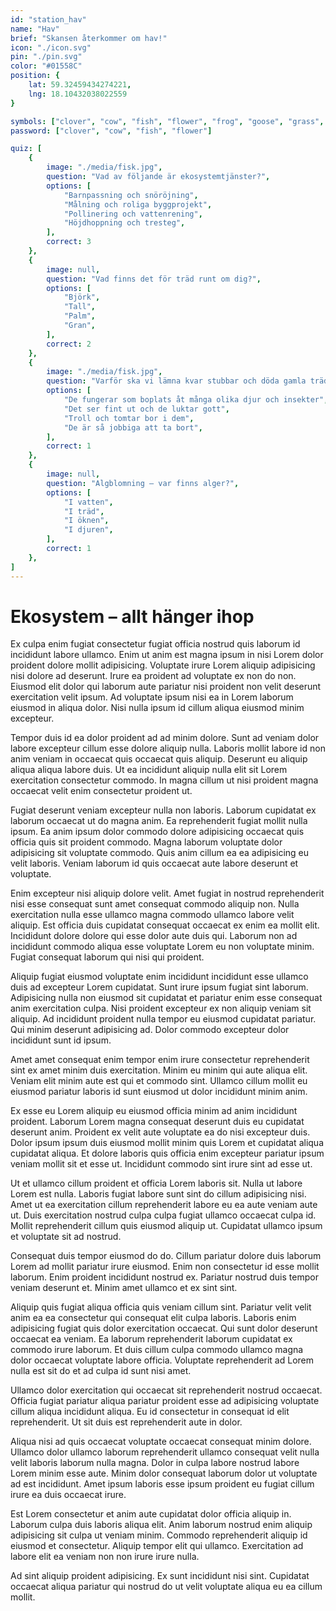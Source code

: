 ```yaml
---
id: "station_hav"
name: "Hav"
brief: "Skansen återkommer om hav!"
icon: "./icon.svg"
pin: "./pin.svg"
color: "#01558C"
position: {
    lat: 59.32459434274221,
    lng: 18.10432038022559
}

symbols: ["clover", "cow", "fish", "flower", "frog", "goose", "grass", "leaf", "woods"]
password: ["clover", "cow", "fish", "flower"]

quiz: [
    {
        image: "./media/fisk.jpg",
        question: "Vad av följande är ekosystemtjänster?",
        options: [
            "Barnpassning och snöröjning",
            "Målning och roliga byggprojekt",
            "Pollinering och vattenrening",
            "Höjdhoppning och tresteg",
        ],
        correct: 3
    },
    {
        image: null,
        question: "Vad finns det för träd runt om dig?",
        options: [
            "Björk",
            "Tall",
            "Palm",
            "Gran",
        ],
        correct: 2
    },
    {
        image: "./media/fisk.jpg",
        question: "Varför ska vi lämna kvar stubbar och döda gamla träd när vi avverkar skog?",
        options: [
            "De fungerar som boplats åt många olika djur och insekter",
            "Det ser fint ut och de luktar gott",
            "Troll och tomtar bor i dem",
            "De är så jobbiga att ta bort",
        ],
        correct: 1
    },
    {
        image: null,
        question: "Algblomning – var finns alger?",
        options: [
            "I vatten",
            "I träd",
            "I öknen",
            "I djuren",
        ],
        correct: 1
    },
]
---
```


# Ekosystem – allt hänger ihop

Ex culpa enim fugiat consectetur fugiat officia nostrud quis laborum id incididunt labore ullamco. Enim ut anim est magna ipsum in nisi Lorem dolor proident dolore mollit adipisicing. Voluptate irure Lorem aliquip adipisicing nisi dolore ad deserunt. Irure ea proident ad voluptate ex non do non. Eiusmod elit dolor qui laborum aute pariatur nisi proident non velit deserunt exercitation velit ipsum. Ad voluptate ipsum nisi ea in Lorem laborum eiusmod in aliqua dolor. Nisi nulla ipsum id cillum aliqua eiusmod minim excepteur.

Tempor duis id ea dolor proident ad ad minim dolore. Sunt ad veniam dolor labore excepteur cillum esse dolore aliquip nulla. Laboris mollit labore id non anim veniam in occaecat quis occaecat quis aliquip. Deserunt eu aliquip aliqua aliqua labore duis. Ut ea incididunt aliquip nulla elit sit Lorem exercitation consectetur commodo. In magna cillum ut nisi proident magna occaecat velit enim consectetur proident ut.

Fugiat deserunt veniam excepteur nulla non laboris. Laborum cupidatat ex laborum occaecat ut do magna anim. Ea reprehenderit fugiat mollit nulla ipsum. Ea anim ipsum dolor commodo dolore adipisicing occaecat quis officia quis sit proident commodo. Magna laborum voluptate dolor adipisicing sit voluptate commodo. Quis anim cillum ea ea adipisicing eu velit laboris. Veniam laborum id quis occaecat aute labore deserunt et voluptate.



Enim excepteur nisi aliquip dolore velit. Amet fugiat in nostrud reprehenderit nisi esse consequat sunt amet consequat commodo aliquip non. Nulla exercitation nulla esse ullamco magna commodo ullamco labore velit aliquip. Est officia duis cupidatat consequat occaecat ex enim ea mollit elit. Incididunt dolore dolore qui esse dolor aute duis qui. Laborum non ad incididunt commodo aliqua esse voluptate Lorem eu non voluptate minim. Fugiat consequat laborum qui nisi qui proident.

Aliquip fugiat eiusmod voluptate enim incididunt incididunt esse ullamco duis ad excepteur Lorem cupidatat. Sunt irure ipsum fugiat sint laborum. Adipisicing nulla non eiusmod sit cupidatat et pariatur enim esse consequat anim exercitation culpa. Nisi proident excepteur ex non aliquip veniam sit aliquip. Ad incididunt proident nulla tempor eu eiusmod cupidatat pariatur. Qui minim deserunt adipisicing ad. Dolor commodo excepteur dolor incididunt sunt id ipsum.

Amet amet consequat enim tempor enim irure consectetur reprehenderit sint ex amet minim duis exercitation. Minim eu minim qui aute aliqua elit. Veniam elit minim aute est qui et commodo sint. Ullamco cillum mollit eu eiusmod pariatur laboris id sunt eiusmod ut dolor incididunt minim anim.

Ex esse eu Lorem aliquip eu eiusmod officia minim ad anim incididunt proident. Laborum Lorem magna consequat deserunt duis eu cupidatat deserunt anim. Proident ex velit aute voluptate ea do nisi excepteur duis. Dolor ipsum ipsum duis eiusmod mollit minim quis Lorem et cupidatat aliqua cupidatat aliqua. Et dolore laboris quis officia enim excepteur pariatur ipsum veniam mollit sit et esse ut. Incididunt commodo sint irure sint ad esse ut.

Ut et ullamco cillum proident et officia Lorem laboris sit. Nulla ut labore Lorem est nulla. Laboris fugiat labore sunt sint do cillum adipisicing nisi. Amet ut ea exercitation cillum reprehenderit labore eu ea aute veniam aute ut. Duis exercitation nostrud culpa culpa fugiat ullamco occaecat culpa id. Mollit reprehenderit cillum quis eiusmod aliquip ut. Cupidatat ullamco ipsum et voluptate sit ad nostrud.

Consequat duis tempor eiusmod do do. Cillum pariatur dolore duis laborum Lorem ad mollit pariatur irure eiusmod. Enim non consectetur id esse mollit laborum. Enim proident incididunt nostrud ex. Pariatur nostrud duis tempor veniam deserunt et. Minim amet ullamco et ex sint sint.

Aliquip quis fugiat aliqua officia quis veniam cillum sint. Pariatur velit velit anim ea ea consectetur qui consequat elit culpa laboris. Laboris enim adipisicing fugiat quis dolor exercitation occaecat. Qui sunt dolor deserunt occaecat ea veniam. Ea laborum reprehenderit laborum cupidatat ex commodo irure laborum. Et duis cillum culpa commodo ullamco magna dolor occaecat voluptate labore officia. Voluptate reprehenderit ad Lorem nulla est sit do et ad culpa id sunt nisi amet.

Ullamco dolor exercitation qui occaecat sit reprehenderit nostrud occaecat. Officia fugiat pariatur aliqua pariatur proident esse ad adipisicing voluptate cillum aliqua incididunt aliqua. Eu id consectetur in consequat id elit reprehenderit. Ut sit duis est reprehenderit aute in dolor.

Aliqua nisi ad quis occaecat voluptate occaecat consequat minim dolore. Ullamco dolor ullamco laborum reprehenderit ullamco consequat velit nulla velit laboris laborum nulla magna. Dolor in culpa labore nostrud labore Lorem minim esse aute. Minim dolor consequat laborum dolor ut voluptate ad est incididunt. Amet ipsum laboris esse ipsum proident eu fugiat cillum irure ea duis occaecat irure.

Est Lorem consectetur et anim aute cupidatat dolor officia aliquip in. Laborum culpa duis laboris aliqua elit. Anim laborum nostrud enim aliquip adipisicing sit culpa ut veniam minim. Commodo reprehenderit aliquip id eiusmod et consectetur. Aliquip tempor elit qui ullamco. Exercitation ad labore elit ea veniam non non irure irure nulla.

Ad sint aliquip proident adipisicing. Ex sunt incididunt nisi sint. Cupidatat occaecat aliqua pariatur qui nostrud do ut velit voluptate aliqua eu ea cillum mollit.